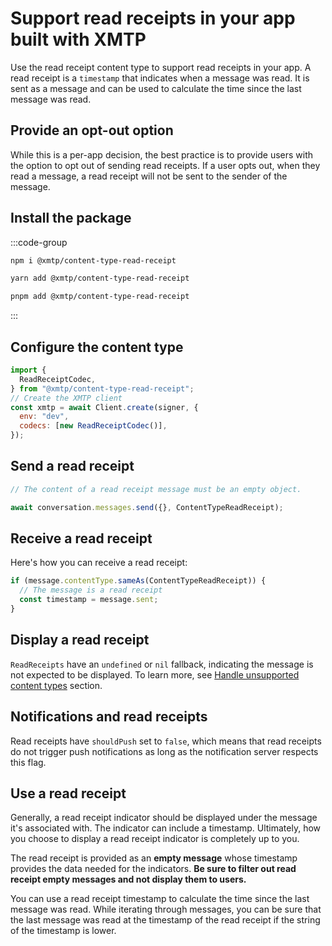 
<AutoBreadcrumb />

# Support read receipts in your app built with XMTP

Use the read receipt content type to support read receipts in your app. A read receipt is a `timestamp` that indicates when a message was read. It is sent as a message and can be used to calculate the time since the last message was read.

## Provide an opt-out option

While this is a per-app decision, the best practice is to provide users with the option to opt out of sending read receipts. If a user opts out, when they read a message, a read receipt will not be sent to the sender of the message.

## Install the package

:::code-group

```bash [npm]
npm i @xmtp/content-type-read-receipt
```

```bash [yarn]
yarn add @xmtp/content-type-read-receipt
```

```bash [pnpm]
pnpm add @xmtp/content-type-read-receipt
```

:::

## Configure the content type

```js [Node]
import {
  ReadReceiptCodec,
} from "@xmtp/content-type-read-receipt";
// Create the XMTP client
const xmtp = await Client.create(signer, {
  env: "dev",
  codecs: [new ReadReceiptCodec()],
});
```

## Send a read receipt

```js [Node]
// The content of a read receipt message must be an empty object.

await conversation.messages.send({}, ContentTypeReadReceipt);
```

## Receive a read receipt

Here's how you can receive a read receipt:

```js [Node]
if (message.contentType.sameAs(ContentTypeReadReceipt)) {
  // The message is a read receipt
  const timestamp = message.sent;
}
```

## Display a read receipt

`ReadReceipts` have an `undefined` or `nil` fallback, indicating the message is not expected to be displayed. To learn more, see [Handle unsupported content types](/inboxes/content-types/fallback) section.

## Notifications and read receipts

Read receipts have `shouldPush` set to `false`, which means that read receipts do not trigger push notifications as long as the notification server respects this flag.

## Use a read receipt

Generally, a read receipt indicator should be displayed under the message it's associated with. The indicator can include a timestamp. Ultimately, how you choose to display a read receipt indicator is completely up to you.

The read receipt is provided as an **empty message** whose timestamp provides the data needed for the indicators. **Be sure to filter out read receipt empty messages and not display them to users.**

You can use a read receipt timestamp to calculate the time since the last message was read. While iterating through messages, you can be sure that the last message was read at the timestamp of the read receipt if the string of the timestamp is lower.